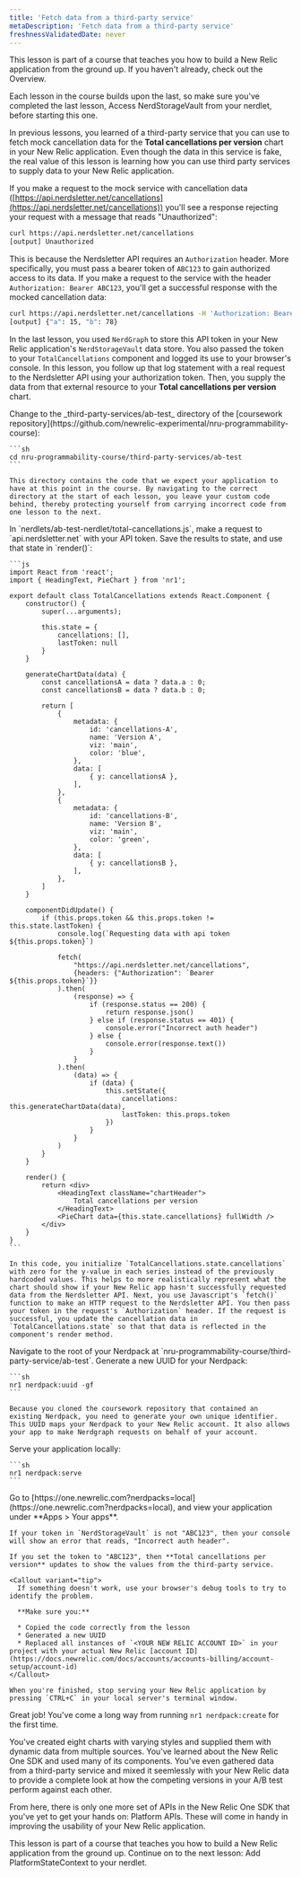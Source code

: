 ```yaml
---
title: 'Fetch data from a third-party service'
metaDescription: 'Fetch data from a third-party service'
freshnessValidatedDate: never
---
```


<Callout variant="tip">
  This lesson is part of a course that teaches you how to build a New Relic application from the ground up. If you haven't already, check out the Overview.

  Each lesson in the course builds upon the last, so make sure you've completed the last lesson, Access NerdStorageVault from your nerdlet, before starting this one.
</Callout>

In previous lessons, you learned of a third-party service that you can use to fetch mock cancellation data for the **Total cancellations per version** chart in your New Relic application. Even though the data in this service is fake, the real value of this lesson is learning how you can use third party services to supply data to your New Relic application.

If you make a request to the mock service with cancellation data ([https://api.nerdsletter.net/cancellations](https://api.nerdsletter.net/cancellations)) you'll see a response rejecting your request with a message that reads "Unauthorized":

```sh
curl https://api.nerdsletter.net/cancellations
[output] Unauthorized
```

This is because the Nerdsletter API requires an `Authorization` header. More specifically, you must pass a bearer token of `ABC123` to gain authorized access to its data. If you make a request to the service with the header `Authorization: Bearer ABC123`, you'll get a successful response with the mocked cancellation data:

```sh
curl https://api.nerdsletter.net/cancellations -H 'Authorization: Bearer ABC123'
[output] {"a": 15, "b": 78}
```

In the last lesson, you used `NerdGraph` to store this API token in your New Relic application's `NerdStorageVault` data store. You also passed the token to your `TotalCancellations` component and logged its use to your browser's console. In this lesson, you follow up that log statement with a real request to the Nerdsletter API using your authorization token. Then, you supply the data from that external resource to your **Total cancellations per version** chart.

<Steps>
  <Step>
    Change to the _third-party-services/ab-test_ directory of the [coursework repository](https://github.com/newrelic-experimental/nru-programmability-course):

    ```sh
    cd nru-programmability-course/third-party-services/ab-test
    ```

    This directory contains the code that we expect your application to have at this point in the course. By navigating to the correct directory at the start of each lesson, you leave your custom code behind, thereby protecting yourself from carrying incorrect code from one lesson to the next.
  </Step>

  <Step>
    In `nerdlets/ab-test-nerdlet/total-cancellations.js`, make a request to `api.nerdsletter.net` with your API token. Save the results to state, and use that state in `render()`:

    ```js
    import React from 'react';
    import { HeadingText, PieChart } from 'nr1';

    export default class TotalCancellations extends React.Component {
        constructor() {
            super(...arguments);

            this.state = {
                cancellations: [],
                lastToken: null
            }
        }

        generateChartData(data) {
            const cancellationsA = data ? data.a : 0;
            const cancellationsB = data ? data.b : 0;

            return [
                {
                    metadata: {
                        id: 'cancellations-A',
                        name: 'Version A',
                        viz: 'main',
                        color: 'blue',
                    },
                    data: [
                        { y: cancellationsA },
                    ],
                },
                {
                    metadata: {
                        id: 'cancellations-B',
                        name: 'Version B',
                        viz: 'main',
                        color: 'green',
                    },
                    data: [
                        { y: cancellationsB },
                    ],
                },
            ]
        }

        componentDidUpdate() {
            if (this.props.token && this.props.token != this.state.lastToken) {
                console.log(`Requesting data with api token ${this.props.token}`)

                fetch(
                    "https://api.nerdsletter.net/cancellations",
                    {headers: {"Authorization": `Bearer ${this.props.token}`}}
                ).then(
                    (response) => {
                        if (response.status == 200) {
                            return response.json()
                        } else if (response.status == 401) {
                            console.error("Incorrect auth header")
                        } else {
                            console.error(response.text())
                        }
                    }
                ).then(
                    (data) => {
                        if (data) {
                            this.setState({
                                cancellations: this.generateChartData(data),
                                lastToken: this.props.token
                            })
                        }
                    }
                )
            }
        }

        render() {
            return <div>
                <HeadingText className="chartHeader">
                    Total cancellations per version
                </HeadingText>
                <PieChart data={this.state.cancellations} fullWidth />
            </div>
        }
    }
    ```

    In this code, you initialize `TotalCancellations.state.cancellations` with zero for the y-value in each series instead of the previously hardcoded values. This helps to more realistically represent what the chart should show if your New Relic app hasn't successfully requested data from the Nerdsletter API. Next, you use Javascript's `fetch()` function to make an HTTP request to the Nerdsletter API. You then pass your token in the request's `Authorization` header. If the request is successful, you update the cancellation data in `TotalCancellations.state` so that that data is reflected in the component's render method.
  </Step>

  <Step>
    Navigate to the root of your Nerdpack at `nru-programmability-course/third-party-service/ab-test`.
  </Step>

  <Step>
    Generate a new UUID for your Nerdpack:

    ```sh
    nr1 nerdpack:uuid -gf
    ```

    Because you cloned the coursework repository that contained an existing Nerdpack, you need to generate your own unique identifier. This UUID maps your Nerdpack to your New Relic account. It also allows your app to make Nerdgraph requests on behalf of your account.
  </Step>

  <Step>
    Serve your application locally:

    ```sh
    nr1 nerdpack:serve
    ```
  </Step>

  <Step>
    Go to [https://one.newrelic.com?nerdpacks=local](https://one.newrelic.com?nerdpacks=local), and view your application under **Apps > Your apps**.

    If your token in `NerdStorageVault` is not "ABC123", then your console will show an error that reads, "Incorrect auth header".

    If you set the token to "ABC123", then **Total cancellations per version** updates to show the values from the third-party service.

    <Callout variant="tip">
      If something doesn't work, use your browser's debug tools to try to identify the problem.

      **Make sure you:**

      * Copied the code correctly from the lesson
      * Generated a new UUID
      * Replaced all instances of `<YOUR NEW RELIC ACCOUNT ID>` in your project with your actual New Relic [account ID](https://docs.newrelic.com/docs/accounts/accounts-billing/account-setup/account-id)
    </Callout>

    When you're finished, stop serving your New Relic application by pressing `CTRL+C` in your local server's terminal window.
  </Step>
</Steps>

Great job! You've come a long way from running `nr1 nerdpack:create` for the first time.

You've created eight charts with varying styles and supplied them with dynamic data from multiple sources. You've learned about the New Relic One SDK and used many of its components. You've even gathered data from a third-party service and mixed it seemlessly with your New Relic data to provide a complete look at how the competing versions in your A/B test perform against each other.

From here, there is only one more set of APIs in the New Relic One SDK that you've yet to get your hands on: Platform APIs. These will come in handy in improving the usability of your New Relic application.

<Callout variant="tip">
  This lesson is part of a course that teaches you how to build a New Relic application from the ground up. Continue on to the next lesson: Add PlatformStateContext to your nerdlet.
</Callout>
